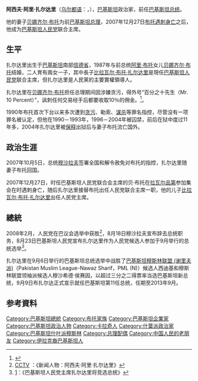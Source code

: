 {{update|time=2019-06-11T02:41:23+00:00}}
{{expand language|1=en|time=2019-03-03T11:57:33+00:00}}
{{Infobox Officeholder
| original_name  = آصف علی زرداری
| image          = Asif Ali Zardari - 2009.jpg
| caption        = 
| country        = [[巴基斯坦|巴基斯坦]]
| order          = 
| office         = {{PAK}}[[巴基斯坦總統|總統]]
| term_start     = 2008年9月9日
| term_end       = 2013年9月9日
| premier        = [[优素福·拉扎·吉拉尼|优素福·拉扎·吉拉尼]]<br />[[拉贾·佩尔韦兹·阿什拉夫|拉贾·佩尔韦兹·阿什拉夫]]
| vice_president =
| predecessor    = [[佩尔韦兹·穆沙拉夫|佩尔韦兹·穆沙拉夫]]
| successor      = [[馬姆努恩·侯賽因|馬姆努恩·侯賽因]]
| birth_date     = {{birth date and age|1956|7|21}}
| birth_place    = {{PAK}}[[信德省|信德省]]
| death_date     = 
| death_place    = 
| religion       = [[伊斯蘭教|伊斯蘭教]]
| profession     = 
| spouse         = [[贝娜齐尔·布托|贝娜齐尔·布托]]
| children       = [[比拉瓦尔·布托·扎尔达里|比拉瓦尔]]、巴克塔瓦、阿西法
| party          = [[巴基斯坦人民党|巴基斯坦人民党]]
}} 

'''阿西夫·阿里·扎尔达里'''（[[乌尔都语|乌尔都语]]：{{lang|ur|آصف علی زرداری|}}，{{bd|1956年|7月21日|catIdx=Z}}），[[巴基斯坦|巴基斯坦]]政治家，前任[[巴基斯坦总统|巴基斯坦总统]]。

他的妻子[[贝娜齐尔·布托|贝娜齐尔·布托]]为前[[巴基斯坦总理|巴基斯坦总理]]，2007年12月27日[[贝娜齐尔·布托遇刺案|布托遇刺身亡]]之后，他成为[[巴基斯坦人民党|巴基斯坦人民党]]联合主席。

==生平==
扎尔达里出生于[[巴基斯坦|巴基斯坦]]南部[[信德省|信德省]]，1987年与前总统[[佐勒菲卡尔·阿里·布托|阿里·布托]]女儿[[贝娜齐尔·布托|贝娜齐尔·布托]]结婚，二人育有兩女一子，其中長子[[比拉瓦尔·布托·扎尔达里|比拉瓦尔·布托·扎尔达里]]是現任[[巴基斯坦人民党|巴基斯坦人民党]]联合主席，但扎尔达里是人民黨的主要實權領導人。

扎尔达里在[[贝娜齐尔·布托|贝娜齐尔·布托]]担任总理期间因涉嫌贪污，得外号“百分之十先生（Mr. 10 Percent）”，讽刺任何交易经手后都要收取10％的佣金。<ref>{{cite news |url=http://query.nytimes.com/gst/fullpage.html?res=9B0CE5D91F30F93AA35752C0A96E958260&sec=&spon=&pagewanted=all |title=HOUSE OF GRAFT: Tracing the Bhutto Millions -- A special report.; Bhutto Clan Leaves Trail of Corruption |author=纽约时报 |accessdate=2008-08-25 |archive-date=2008-12-07 |archive-url=https://web.archive.org/web/20081207234019/http://query.nytimes.com/gst/fullpage.html?res=9B0CE5D91F30F93AA35752C0A96E958260&sec=&spon=&pagewanted=all |dead-url=no }}</ref>。

1990年布托首次下台以来多次遭到[[贪污|贪污]]、勒索、[[谋杀|谋杀]]等罪名指控，尽管没有一项罪名被认定，但他在1990－1993年，1996－2004年被囚禁，前后在狱中度过11年多，2004年扎尔达里被[[保释|保释]]出狱后与妻子布托流亡国外。

==政治生涯==
2007年10月5日，总统[[佩尔韦兹·穆沙拉夫|穆沙拉夫]]签署全国和解令赦免对布托的指控，扎尔达里随妻子布托回国。

2007年12月27日，时任巴基斯坦人民党联合会主席的贝·布托在[[拉瓦尔品第|拉瓦尔品第]]参加集会在时遇刺身亡，随后扎尔达里接替布托出任人民党联合主席一职，他的儿子[[比拉瓦尔·布托·扎尔达里|比拉瓦尔·布托·扎尔达里]]出任人民党主席。

==總統==
2008年2月，人民党在巴议会选举中获胜<ref>[http://news.cctv.com/world/20080906/105891.shtml CCTV] {{Wayback|url=http://news.cctv.com/world/20080906/105891.shtml |date=20190914000340 }}：《新闻人物：阿西夫·阿里·扎尔达里》</ref>，8月18日穆沙拉夫宣布辞去总统职务，8月23日巴基斯坦人民党宣布扎尔达里作为人民党候选人参加于9月举行的总统选举<ref>[http://news.163.com/08/0824/01/4K2TOVE60001121M.html网易]{{dead link|date=2018年5月 |bot=InternetArchiveBot |fix-attempted=yes }}：《巴基斯坦人民党主席扎尔达里将竞选总统》</ref>。

扎尔达里在9月6日举行的巴基斯坦总统选举中战胜了[[巴基斯坦穆斯林联盟_(谢里夫派)|巴基斯坦穆斯林联盟 (谢里夫派)]]（Pakistan Muslim League-Nawaz Sharif，PML (N)）候选人西迪基和穆斯林联盟领袖派候选人穆沙希德·侯赛因，以超过三分之二得票率当选巴基斯坦新总统，9月9日布扎尔达正式宣示就任巴基斯坦第11任总统，任期至2013年9月。

== 参考資料 ==

<div class="references-small">
<references />
</div>

{{start box}}
{{succession box|[[佩尔韦兹·穆沙拉夫|佩尔韦兹·穆沙拉夫]]|[[马姆努恩·侯赛因|马姆努恩·侯赛因]]|[[巴基斯坦总统|巴基斯坦总统]]|2008年 - 2013年}}
{{end box}}

{{巴基斯坦總統}}

{{Authority control}}
{{DEFAULTSORT:Zardari, Asif Ali}}
[[Category:巴基斯坦總統|Category:巴基斯坦總統]]
[[Category:布托家族|Category:布托家族]]
[[Category:巴基斯坦企業家|Category:巴基斯坦企業家]]
[[Category:巴基斯坦政治人物|Category:巴基斯坦政治人物]]
[[Category:卡拉奇人|Category:卡拉奇人]]
[[Category:什葉派政治家|Category:什葉派政治家]]
[[Category:巴基斯坦什叶派穆斯林|Category:巴基斯坦什叶派穆斯林]]
[[Category:总理配偶|Category:总理配偶]]
[[Category:中国人民的老朋友|Category:中国人民的老朋友]]
[[Category:伊拉克裔巴基斯坦人|Category:伊拉克裔巴基斯坦人]]